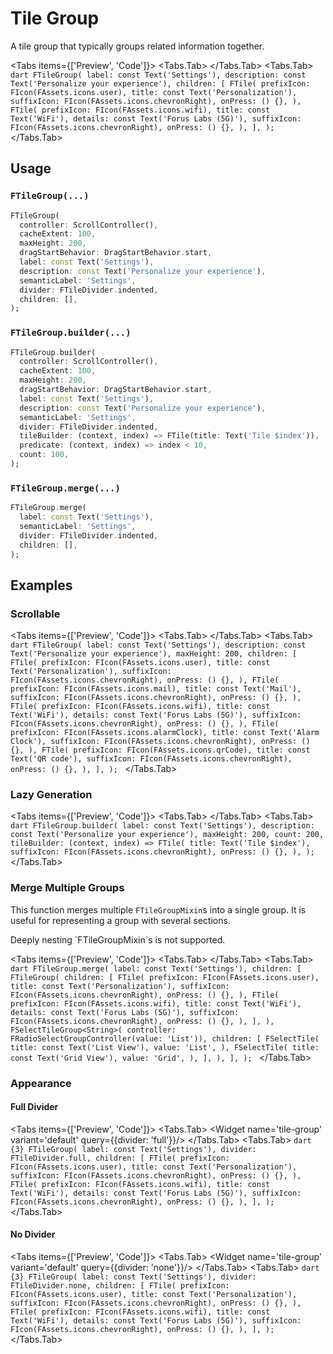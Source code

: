 
# Tile Group
A tile group that typically groups related information together.

<LinkBadgeGroup>
    <LinkBadge label="API Reference" href="https://pub.dev/documentation/forui/latest/forui.widgets.tile/forui.widgets.tile-library.html"/>
</LinkBadgeGroup>

<Tabs items={['Preview', 'Code']}>
  <Tabs.Tab>
    <Widget name='tile-group' variant='default' query={{}}/>
  </Tabs.Tab>
  <Tabs.Tab>
    ```dart
    FTileGroup(
      label: const Text('Settings'),
      description: const Text('Personalize your experience'),
      children: [
        FTile(
          prefixIcon: FIcon(FAssets.icons.user),
          title: const Text('Personalization'),
          suffixIcon: FIcon(FAssets.icons.chevronRight),
          onPress: () {},
        ),
        FTile(
          prefixIcon: FIcon(FAssets.icons.wifi),
          title: const Text('WiFi'),
          details: const Text('Forus Labs (5G)'),
          suffixIcon: FIcon(FAssets.icons.chevronRight),
          onPress: () {},
        ),
      ],
    );
    ```
  </Tabs.Tab>
</Tabs>

## Usage

### `FTileGroup(...)`

```dart
FTileGroup(
  controller: ScrollController(),
  cacheExtent: 100,
  maxHeight: 200,
  dragStartBehavior: DragStartBehavior.start,
  label: const Text('Settings'),
  description: const Text('Personalize your experience'),
  semanticLabel: 'Settings',
  divider: FTileDivider.indented,
  children: [],
);
```

### `FTileGroup.builder(...)`

```dart
FTileGroup.builder(
  controller: ScrollController(),
  cacheExtent: 100,
  maxHeight: 200,
  dragStartBehavior: DragStartBehavior.start,
  label: const Text('Settings'),
  description: const Text('Personalize your experience'),
  semanticLabel: 'Settings',
  divider: FTileDivider.indented,
  tileBuilder: (context, index) => FTile(title: Text('Tile $index')),
  predicate: (context, index) => index < 10,
  count: 100,
);
```

### `FTileGroup.merge(...)`

```dart
FTileGroup.merge(
  label: const Text('Settings'),
  semanticLabel: 'Settings',
  divider: FTileDivider.indented,
  children: [],
);
```

## Examples

### Scrollable

<Tabs items={['Preview', 'Code']}>
  <Tabs.Tab>
    <Widget name='tile-group' variant='scrollable' query={{}} height={300}/>
  </Tabs.Tab>
  <Tabs.Tab>
    ```dart
    FTileGroup(
      label: const Text('Settings'),
      description: const Text('Personalize your experience'),
      maxHeight: 200,
      children: [
        FTile(
          prefixIcon: FIcon(FAssets.icons.user),
          title: const Text('Personalization'),
          suffixIcon: FIcon(FAssets.icons.chevronRight),
          onPress: () {},
        ),
        FTile(
          prefixIcon: FIcon(FAssets.icons.mail),
          title: const Text('Mail'),
          suffixIcon: FIcon(FAssets.icons.chevronRight),
          onPress: () {},
        ),
        FTile(
          prefixIcon: FIcon(FAssets.icons.wifi),
          title: const Text('WiFi'),
          details: const Text('Forus Labs (5G)'),
          suffixIcon: FIcon(FAssets.icons.chevronRight),
          onPress: () {},
        ),
        FTile(
          prefixIcon: FIcon(FAssets.icons.alarmClock),
          title: const Text('Alarm Clock'),
          suffixIcon: FIcon(FAssets.icons.chevronRight),
          onPress: () {},
        ),
        FTile(
          prefixIcon: FIcon(FAssets.icons.qrCode),
          title: const Text('QR code'),
          suffixIcon: FIcon(FAssets.icons.chevronRight),
          onPress: () {},
        ),
      ],
    );
    ```
  </Tabs.Tab>
</Tabs>

### Lazy Generation

<Tabs items={['Preview', 'Code']}>
  <Tabs.Tab>
    <Widget name='tile-group' variant='lazy' query={{}} height={300}/>
  </Tabs.Tab>
  <Tabs.Tab>
    ```dart
    FTileGroup.builder(
      label: const Text('Settings'),
      description: const Text('Personalize your experience'),
      maxHeight: 200,
      count: 200,
      tileBuilder: (context, index) => FTile(
        title: Text('Tile $index'),
        suffixIcon: FIcon(FAssets.icons.chevronRight),
        onPress: () {},
      ),
    );
    ```
  </Tabs.Tab>
</Tabs>

### Merge Multiple Groups

This function merges multiple `FTileGroupMixin`s into a single group. It is useful for representing a group with
several sections.

<Callout type="warning">
    Deeply nesting `FTileGroupMixin`s  is not supported.
</Callout>


<Tabs items={['Preview', 'Code']}>
  <Tabs.Tab>
    <Widget name='tile-group' variant='merge' query={{}} height={300}/>
  </Tabs.Tab>
  <Tabs.Tab>
    ```dart
    FTileGroup.merge(
      label: const Text('Settings'),
      children: [
        FTileGroup(
          children: [
            FTile(
              prefixIcon: FIcon(FAssets.icons.user),
              title: const Text('Personalization'),
              suffixIcon: FIcon(FAssets.icons.chevronRight),
              onPress: () {},
            ),
            FTile(
              prefixIcon: FIcon(FAssets.icons.wifi),
              title: const Text('WiFi'),
              details: const Text('Forus Labs (5G)'),
              suffixIcon: FIcon(FAssets.icons.chevronRight),
              onPress: () {},
            ),
          ],
        ),
        FSelectTileGroup<String>(
          controller: FRadioSelectGroupController(value: 'List')),
          children: [
            FSelectTile(
              title: const Text('List View'),
              value: 'List',
            ),
            FSelectTile(
              title: const Text('Grid View'),
              value: 'Grid',
            ),
          ],
        ),
      ],
    );
    ```
  </Tabs.Tab>
</Tabs>

### Appearance

#### Full Divider

<Tabs items={['Preview', 'Code']}>
  <Tabs.Tab>
    <Widget name='tile-group' variant='default' query={{divider: 'full'}}/>
  </Tabs.Tab>
  <Tabs.Tab>
    ```dart {3}
    FTileGroup(
      label: const Text('Settings'),
      divider: FTileDivider.full,
      children: [
        FTile(
          prefixIcon: FIcon(FAssets.icons.user),
          title: const Text('Personalization'),
          suffixIcon: FIcon(FAssets.icons.chevronRight),
          onPress: () {},
        ),
        FTile(
          prefixIcon: FIcon(FAssets.icons.wifi),
          title: const Text('WiFi'),
          details: const Text('Forus Labs (5G)'),
          suffixIcon: FIcon(FAssets.icons.chevronRight),
          onPress: () {},
        ),
      ],
    );
    ```
  </Tabs.Tab>
</Tabs>

#### No Divider

<Tabs items={['Preview', 'Code']}>
  <Tabs.Tab>
    <Widget name='tile-group' variant='default' query={{divider: 'none'}}/>
  </Tabs.Tab>
  <Tabs.Tab>
    ```dart {3}
    FTileGroup(
      label: const Text('Settings'),
      divider: FTileDivider.none,
      children: [
        FTile(
          prefixIcon: FIcon(FAssets.icons.user),
          title: const Text('Personalization'),
          suffixIcon: FIcon(FAssets.icons.chevronRight),
          onPress: () {},
        ),
        FTile(
          prefixIcon: FIcon(FAssets.icons.wifi),
          title: const Text('WiFi'),
          details: const Text('Forus Labs (5G)'),
          suffixIcon: FIcon(FAssets.icons.chevronRight),
          onPress: () {},
        ),
      ],
    );
    ```
  </Tabs.Tab>
</Tabs>